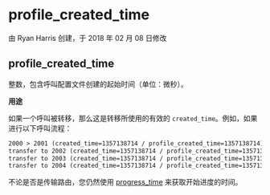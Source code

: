 # profile_created_time 

 由 Ryan Harris 创建，于 2018 年 02 月 08 日修改

## profile_created_time

整数，包含呼叫配置文件创建的起始时间（单位：微秒）。

**用途**

如果一个呼叫被转移，那么这是转移所使用的有效的 `created_time`。例如，如果进行以下呼叫流程：

```xml
2000 > 2001 (created_time=1357138714 / profile_created_time=1357138714)
transfer to 2002 (created_time=1357138714 / profile_created_time=1357138752)
transfer to 2003 (created_time=1357138714 / profile_created_time=1357138766)
transfer to 2004 (created_time=1357138714 / profile_created_time=1357138784)
```

不论是否是传输路由，您仍然使用 [progress\_time](../FreeSWITCH-Explained/Dialplan/Variables-Master-List_16352570.mdx#progress_time) 来获取开始进度的时间。